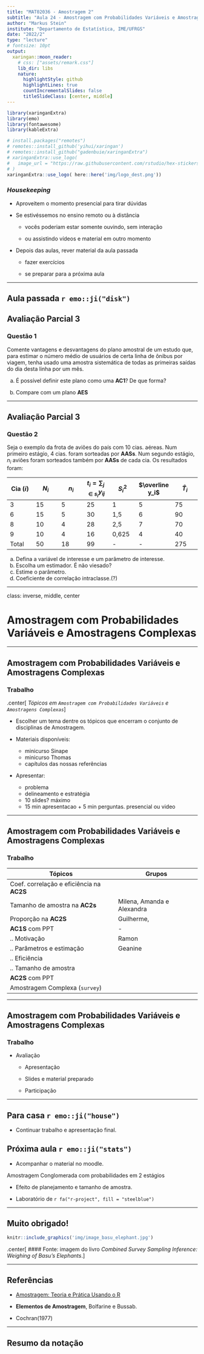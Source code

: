 ```yaml
---
title: "MAT02036 - Amostragem 2"
subtitle: "Aula 24 - Amostragem com Probabilidades Variáveis e Amostragens Complexas"
author: "Markus Stein"
institute: "Departamento de Estatística, IME/UFRGS"
date: "2022/2"
type: "lecture"
# fontsize: 10pt
output:
  xaringan::moon_reader:
    # css: ["assets/remark.css"]
    lib_dir: libs
    nature:
      highlightStyle: github
      highlightLines: true
      countIncrementalSlides: false
      titleSlideClass: [center, middle]
---
```


```r
library(xaringanExtra)
library(emo)
library(fontawesome)
library(kableExtra)
```

```r
# install.packages("remotes")
# remotes::install_github('yihui/xaringan')
# remotes::install_github("gadenbuie/xaringanExtra")
# xaringanExtra::use_logo(
#   image_url = "https://raw.githubusercontent.com/rstudio/hex-stickers/master/PNG/xaringan.png"
# )
xaringanExtra::use_logo( here::here('img/logo_dest.png'))
```

### *Housekeeping*

* Aproveitem o momento presencial para tirar dúvidas

* Se estivéssemos no ensino remoto ou à distância

  + vocês poderiam estar somente ouvindo, sem interação
  
  + ou assistindo vídeos e material em outro momento
  
* Depois das aulas, rever material da aula passada

  + fazer exercícios
  
  + se preparar para a próxima aula

---

## Aula passada `r emo::ji("disk")`


## Avaliação Parcial 3
### Questão 1

Comente vantagens e desvantagens do plano amostral de um estudo que, para estimar o número médio de usuários de certa linha de ônibus por viagem, tenha usado uma amostra sistemática de todas as primeiras saídas do dia desta linha por um mês. 

a. É possível definir este plano como uma **AC1**? De que forma?

b. Compare com um plano **AES** 

---

## Avaliação Parcial 3
### Questão 2

Seja o exemplo da frota de aviões do país com 10 cias. aéreas. Num primeiro estágio, 4 cias. foram sorteadas por **AASs**. Num segundo estágio, $n_i$ aviões foram sorteados também por **AASs** de cada cia. Os resultados foram:

Cia $(i)$ | $N_i$ | $n_i$ | $t_i = \sum_{j \in s_i} y_{ij}$ | $S^2_i$ | $\overline y_i$ | $\widehat T_i$
--|--|--|--|--|--|--
3 | 15 | 5 | 25 | 1 | 5 | 75
6 | 15 | 5 | 30 | 1,5 | 6 | 90
8 | 10 | 4 | 28 | 2,5 | 7 | 70
9 | 10 | 4 | 16 | 0,625 | 4 | 40
Total | 50 | 18 | 99 | - | - | 275

a. Defina a variável de interesse e um parâmetro de interesse.  
b. Escolha um estimador. É não viesado?  
c. Estime o parâmetro.  
d. Coeficiente de correlação intraclasse.(?)

---

class: inverse, middle, center

# Amostragem com Probabilidades Variáveis e Amostragens Complexas

---

## Amostragem com Probabilidades Variáveis e Amostragens Complexas
### Trabalho

.center[
*Tópicos em `Amostragem com Probabilidades Variáveis` e `Amostragens Complexas`*
]

* Escolher um tema dentre os tópicos que encerram o conjunto de disciplinas de Amostragem.

* Materiais disponíveis:
  + minicurso Sinape
  + minicurso Thomas
  + capítulos das nossas referências

* Apresentar:
  + problema
  + delineamento e estratégia
  + 10 slides? máximo  
  + 15 min apresentacao + 5 min perguntas. presencial ou video

---

## Amostragem com Probabilidades Variáveis e Amostragens Complexas
### Trabalho

Tópicos | Grupos
--|--
Coef. correlação e eficiência na **AC2S** |
Tamanho de amostra na **AC2s** | Milena, Amanda e Alexandra
Proporção na **AC2S** | Guilherme, 
**AC1S** com PPT | - 
.. Motivação | Ramon
.. Parâmetros e estimação | Geanine
.. Eficiência | 
.. Tamanho de amostra |
**AC2S** com PPT |
Amostragem Complexa (`survey`) |

  
---

## Amostragem com Probabilidades Variáveis e Amostragens Complexas
### Trabalho

* Avaliação

  + Apresentação

  + Slides e material preparado

  + Participação

  
<!-- * falar com Ju -->

<!-- * Falar do meu problema  -->
<!-- 	+ ... -->

<!-- chamar rodrigo e ju e marcia, para as apresentacoes??? tem canecas do datathon -->

---

## Para casa `r emo::ji("house")`

*  Continuar trabalho e apresentação final.

<!-- * Continuar exemplos. -->

<!-- Continuar o Exercício. -->

<!-- * Mostrar tamanho de amostra $n$ para AASc dentro dos estratos. -->

<!-- * Continuar exercícios do livro 'Amostragem: Teoria e Prática Usando R'    https://amostragemcomr.github.io/livro/estrat.html#exerc11 -->

<!-- * Ler o capítulo 4 da apostila da Profa. Vanessa. -->

<!-- * Ler seção 12.10 do livro 'Amostragem: Teoria e Prática Usando R'. -->

<!-- * Rever os slides. -->

<!-- * Ler BOlfarine e Bussab...da seção 11.3 do livro 'Amostragem: Teoria e Prática Usando R'. -->

<!-- * Preparação para avaliação parcial 2 -->

## Próxima aula `r emo::ji("stats")`

* Acompanhar o material no moodle.

Amostragem Conglomerada com probabilidades em 2 estágios

  + Efeito de planejamento e tamanho de amostra.

  + Laboratório de <i class="fa-duotone fa-people-group"></i>`r fa("r-project", fill = "steelblue")`

---

## Muito obrigado!

```r
knitr::include_graphics('img/image_basu_elephant.jpg')
```
.center[
#### Fonte: imagem do livro *Combined Survey Sampling Inference: Weighing of Basu's Elephants*.
]


---

## Referências

<!-- Slides baseados no Capítulo 11 do livro -->

* [Amostragem: Teoria e Prática Usando o R](https://amostragemcomr.github.io/livro/index.html)

* **Elementos de Amostragem**, Bolfarine e Bussab.

<!-- Citações do Capítulo -->

<!-- * Neyman(1934) -->

* Cochran(1977)


<!-- * refazer calculos para amostagem aleatoria simples com reposicao -->
<!-- * alocacao... ou lab R comparando alocação proporcional e igual tamanho -->

<!-- listas de exercicios... -->
<!-- dois aspectos da disciplina... ter flexibilidade com teoria... exercitar os conceitos com exercicios teoricos e praticos -->

<!-- falar dos pesos na AES -->

<!-- valor z_alpha/2 significa z ou t -->

<!-- quem tiver interesse em conferir as fórmulas... mostra as conttas, gosta dessa pparte...posso contabilizar ponto extra... tem q ser o primeira... -->
<!-- o mesmo pode valer para os códigos e texto... -->
<!-- fazer o formulário -->
<!-- resumo de formulas -->

---

## Resumo da notação


